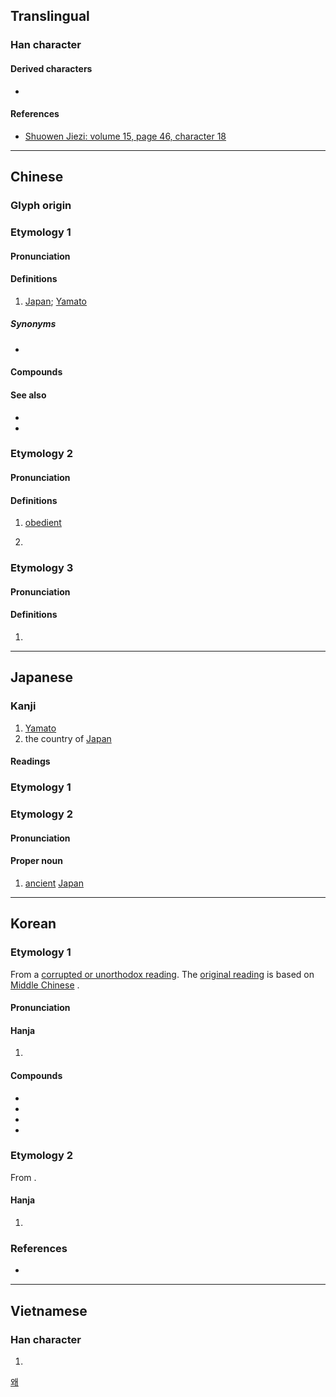 {{character info}}
==Translingual==

===Han character===
{{Han char|rn=9|rad=人|as=08|sn=10|four=22244|canj=OHDV|ids=⿰亻委}}

====Derived characters====
* {{l|mul|[[䔀]], [[𬕥]]}}

====References====
{{Han ref|kx=0109.060|dkj=00796|dj=0232.040|hdz=10179.080|uh=502D}}
* [http://kanji.zinbun.kyoto-u.ac.jp/db-machine/toho/html/A0200003.html Shuowen Jiezi: volume 15, page 46, character 18]

----

==Chinese==
{{zh-forms}}

===Glyph origin===
{{Han etym}}

===Etymology 1===

====Pronunciation====
{{zh-pron
|m=wō
|c=wo1
|h=pfs=
|md=
|mn=e
|w=2u
|ma=Zh-wō.oga
|mc=2
|oc=1
|cat=pn
}}

====Definitions====
{{zh-hanzi}}

# {{lb|zh|historical|now|pejorative}} [[Japan]]; [[Yamato]]

=====Synonyms=====
* {{s|Japan}}
{{zh-syn-saurus|日本}}

====Compounds====
{{zh-der|倭刀|倭子|倭寇|倭瓜|倭遲|老倭瓜}}

====See also====
* {{zh-l|大和}}
* {{zh-l|日本}}

===Etymology 2===

====Pronunciation====
{{zh-pron
|m=wēi
|c=wai1,wai2
|mc=1
|oc=3
|cat=
}}

====Definitions====
{{zh-hanzi}}

# {{rfv-sense|zh}} {{lb|zh|archaic}} [[obedient]]
# {{zh-used in|倭遲|dot=,}} {{zh-alt-form|逶迤|[[winding]]; [[meandering]]|nocap=y}}

===Etymology 3===

====Pronunciation====
{{zh-pron
|m=wǒ
|c=wo2
|mc=3
|oc=2
|cat=
}}

====Definitions====
{{zh-hanzi}}

# {{zh-only|倭墮髻|a hairstyle for women that was popular during the {{w|Han Dynasty}} in which the hair was gathered up in a lopsided bun}}

----

==Japanese==

===Kanji===
{{ja-kanji|grade=n|rs=人08}}

# [[Yamato]]
# the country of [[Japan]]

====Readings====
{{ja-readings
|goon=い<ゐ, わ
|kanon=い<ゐ, わ
|kun=やまと-, したが-う
}}

===Etymology 1===
{{ja-kanjitab|やまと|yomi=k}}
{{ja-see|大和}}

===Etymology 2===
{{ja-kanjitab|わ|yomi=o}}

====Pronunciation====
{{ja-pron|わ|y=o}}

====Proper noun====
{{ja-pos|proper|わ}}

# [[ancient]] [[Japan]]

----

==Korean==

===Etymology 1===
From a [[속음|corrupted or unorthodox reading]]. The [[본음|original reading]] is {{ko-l|와}} based on [[Middle Chinese]] {{ltc-l|倭|id=2}}.

{{collapse|
* {{hanja-dongguk|ᅙᅪᆼ|qwa}}
* {{hanja-hunmong|와|wa|人類#중04A|hun=예〯 와}}
|Historical readings
|bg=#FFFFFF}}

====Pronunciation====
{{ko-hanja-pron|왜}}

====Hanja====
{{ko-hanja-search}}
{{ko-hanja|왜나라|왜}}

# {{hanja form of|왜|[[ancient]] [[Japan]], [[Yamato]]}}

====Compounds====
{{der-top|Compounds}}
* {{ko-l|왜국||[[ancient]] [[Japan]], [[Yamato]]; {{q|derogatory}} [[Japan]]|倭國}}
* {{ko-l|왜색|{{q|derogatory}} [[Japanese]] [[style]]|倭色}}
* {{ko-l|왜구|[[wokou]]|倭寇}}
* {{ko-l|^임진왜란|[[w:Japanese invasions of Korea|Japanese invasions of Korea]]|壬辰倭亂}}
{{der-bottom}}

===Etymology 2===
From {{der|ko|ltc|-}} {{ltc-l|倭|id=1}}.

{{collapse|
* {{hanja-dongguk|ᅙᅱᆼ|qwuy}}
|Historical readings
|bg=#FFFFFF}}

====Hanja====
{{ko-hanja|柔順|유순할|위}}

# {{lb|ko|literary Chinese}} {{hanja form of|위|[[docile]], [[obedient]]}}

===References===
* {{R:hanjadoc|387}}

[[Category:Hanja readings|왜]]

----

==Vietnamese==

===Han character===
{{vi-readings|reading=[[uy]], [[oải]], [[nuỵ]], [[oa]]|rs=人08}}

# {{rfdef|vi|sort=人08}}